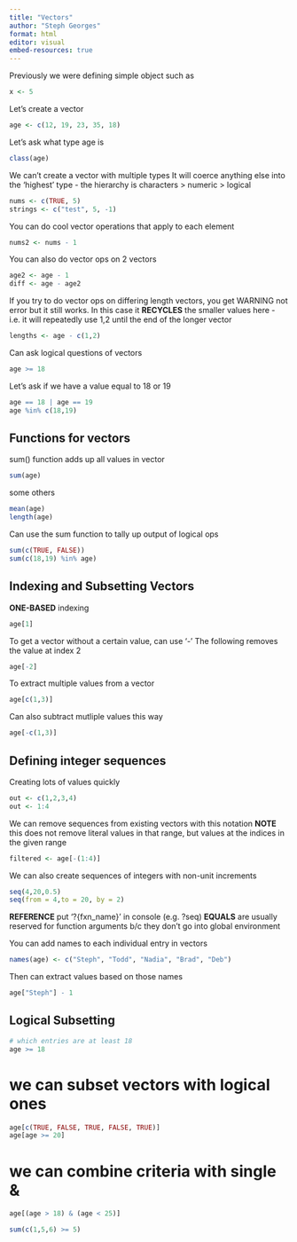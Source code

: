 ```yaml
---
title: "Vectors"
author: "Steph Georges"
format: html
editor: visual
embed-resources: true
---
```


Previously we were defining simple object such as 

```r
x <- 5
```

Let's create a vector
```r
age <- c(12, 19, 23, 35, 18)
```

Let's ask what type age is
```r
class(age)
```
We can't create a vector with multiple types
It will coerce anything else into the 'highest' type - the hierarchy is characters > numeric > logical
```r
nums <- c(TRUE, 5)
strings <- c("test", 5, -1)
```

You can do cool vector operations that apply to each element
```r
nums2 <- nums - 1
```

You can also do vector ops on 2 vectors
```r
age2 <- age - 1
diff <- age - age2
```

If you try to do vector ops on differing length vectors, you get WARNING not error but it still works. In this case it **RECYCLES** the smaller values here - i.e. it will repeatedly use 1,2 until the end of the longer vector
```r
lengths <- age - c(1,2)
```

Can ask logical questions of vectors
```r
age >= 18
```


Let's ask if we have a value equal to 18 or 19
```r
age == 18 | age == 19
age %in% c(18,19)
```

## Functions for vectors

sum() function adds up all values in vector
```r
sum(age)
```

some others
```r
mean(age)
length(age)
```

Can use the sum function to tally up output of logical ops
```r
sum(c(TRUE, FALSE))
sum(c(18,19) %in% age)
```


## Indexing and Subsetting Vectors

**ONE-BASED** indexing
```r
age[1]
```

To get a vector without a certain value, can use '-'
The following removes the value at index 2
```r
age[-2]
```

To extract multiple values from a vector
```r
age[c(1,3)]
```
Can also subtract mutliple values this way
```r
age[-c(1,3)]
```

## Defining integer sequences

Creating lots of values quickly
```r
out <- c(1,2,3,4)
out <- 1:4
```

We can remove sequences from existing vectors with this notation
**NOTE** this does not remove literal values in that range, but values at the indices in the given range
```r
filtered <- age[-(1:4)]
```


We can also create sequences of integers with non-unit increments
```r
seq(4,20,0.5)
seq(from = 4,to = 20, by = 2)
```


**REFERENCE** put '?{fxn_name}' in console (e.g. ?seq)
**EQUALS** are usually reserved for function arguments b/c they don't go into global environment

You can add names to each individual entry in vectors
```r
names(age) <- c("Steph", "Todd", "Nadia", "Brad", "Deb")
```

Then can extract values based on those names
```r
age["Steph"] - 1
```



## Logical Subsetting

```r
# which entries are at least 18
age >= 18
```


# we can subset vectors with logical ones
```r
age[c(TRUE, FALSE, TRUE, FALSE, TRUE)]
age[age >= 20]
```


# we can combine criteria with single &
```r
age[(age > 18) & (age < 25)]
```

```r
sum(c(1,5,6) >= 5)
```
